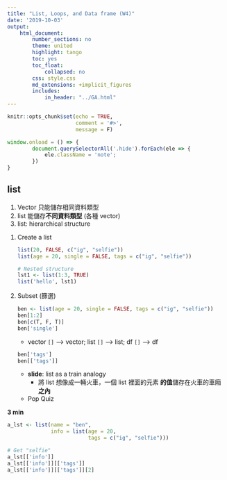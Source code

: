 ```yaml
---
title: "List, Loops, and Data frame (W4)"
date: '2019-10-03'
output:
    html_document:
        number_sections: no
        theme: united
        highlight: tango
        toc: yes
        toc_float:
            collapsed: no
        css: style.css
        md_extensions: +implicit_figures
        includes:
            in_header: "../GA.html"
---
```


```r
knitr::opts_chunk$set(echo = TRUE,
                      comment = '#>',
                      message = F)
```


```js
window.onload = () => {
        document.querySelectorAll('.hide').forEach(ele => {
            ele.className = 'note';
        })
}
```

## list

<div class="hide" data-tag="Why lists?">
1. Vector 只能儲存相同資料類型
1. list 能儲存**不同資料類型** (各種 vector)
1. list: hierarchical structure
</div>


<div class="hide" data-tag="list Demo">

1. Create a list

    ```r
    list(20, FALSE, c("ig", "selfie"))
    list(age = 20, single = FALSE, tags = c("ig", "selfie"))
    
    # Nested structure
    lst1 <- list(1:3, TRUE)
    list('hello', lst1)
    ```
2. Subset (篩選)
    
    ```r
    ben <- list(age = 20, single = FALSE, tags = c("ig", "selfie"))
    ben[1:2]
    ben[c(T, F, T)]
    ben['single']
    ```

    - vector `[]` --> vector; list `[]` --> list; df `[]` --> df
    
    ```r
    ben['tags']
    ben[['tags']]
    ```
    
    - **slide**: list as a train analogy
        - 將 list 想像成一輛火車，一個 list 裡面的元素 **的值**儲存在火車的車廂**之內**
        
    - Pop Quiz
</div>

**3 min**

<div class="hide" data-tag="Nested Structure">
```r
a_lst <- list(name = "ben",
              info = list(age = 20,
                          tags = c("ig", "selfie")))

# Get "selfie"
a_lst[['info']]
a_lst[['info']][['tags']]
a_lst[['info']][['tags']][2]
```
</div>



